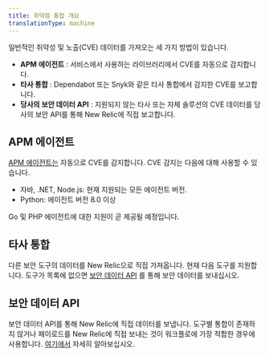 ```yaml
---
title: 취약점 통합 개요
translationType: machine
---
```


일반적인 취약성 및 노출(CVE) 데이터를 가져오는 세 가지 방법이 있습니다.

* **APM 에이전트** : 서비스에서 사용하는 라이브러리에서 CVE를 자동으로 감지합니다.
* **타사 통합** : Dependabot 또는 Snyk와 같은 타사 통합에서 감지한 CVE를 보고합니다.
* **당사의 보안 데이터 API** : 지원되지 않는 타사 또는 자체 솔루션의 CVE 데이터를 당사의 보안 API를 통해 New Relic에 직접 보고합니다.

## APM 에이전트

[APM 에이전트는](/docs/apm/new-relic-apm/getting-started/introduction-apm/) 자동으로 CVE를 감지합니다. CVE 감지는 다음에 대해 사용할 수 있습니다.

* 자바, .NET, Node.js: 현재 지원되는 모든 에이전트 버전.
* Python: 에이전트 버전 8.0 이상

Go 및 PHP 에이전트에 대한 지원이 곧 제공될 예정입니다.

## 타사 통합

다른 보안 도구의 데이터를 New Relic으로 직접 가져옵니다. 현재 다음 도구를 지원합니다. 도구가 목록에 없으면 [보안 데이터 API](/docs/vulnerability-management/integrations/security-data-api) 를 통해 보안 데이터를 보내십시오.

<TechTileGrid>
  <TechTile
    name="AWS Security Hub"
    to="https://newrelic.com/instant-observability/security-events"
  />

  <TechTile
    name="Dependabot"
    to="https://newrelic.com/instant-observability/github-dependabot"
  />

  <TechTile
    name="Snyk"
    to="https://newrelic.com/instant-observability/snyk"
  />
</TechTileGrid>

## 보안 데이터 API

보안 데이터 API를 통해 New Relic에 직접 데이터를 보냅니다. 도구별 통합이 존재하지 않거나 페이로드를 New Relic에 직접 보내는 것이 워크플로에 가장 적합한 경우에 사용합니다. [여기에서](/docs/vulnerability-management/integrations/security-data-api) 자세히 알아보십시오.